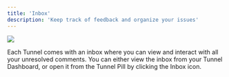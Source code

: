 ```yaml
---
title: 'Inbox'
description: 'Keep track of feedback and organize your issues'
---
```


<Frame>
  <img src="/assets/screenshots/features/collaboration/inbox.gif" />
</Frame>

Each Tunnel comes with an inbox where you can view and interact with all your unresolved comments. You can either view the inbox from your Tunnel Dashboard, or open it from the Tunnel Pill by clicking the Inbox icon.